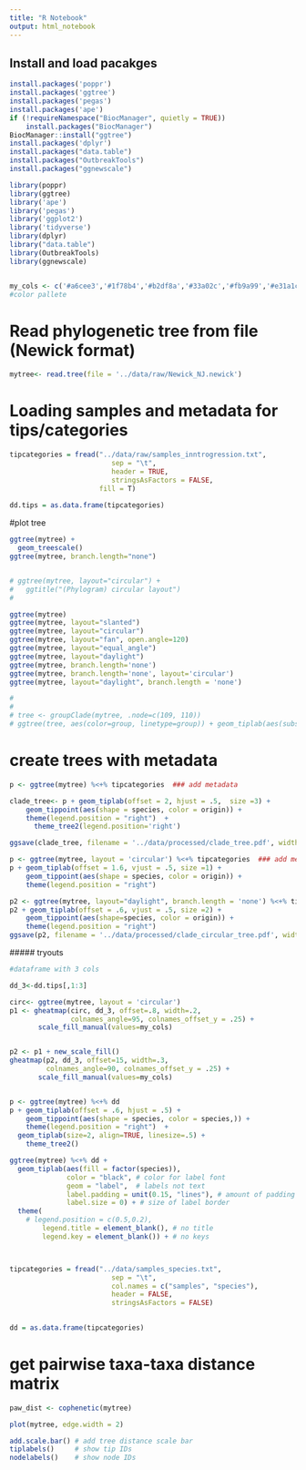 ```yaml
---
title: "R Notebook"
output: html_notebook
---
```



## Install and load pacakges

```r

install.packages('poppr')
install.packages('ggtree')
install.packages('pegas')
install.packages('ape')
if (!requireNamespace("BiocManager", quietly = TRUE))
    install.packages("BiocManager")
BiocManager::install("ggtree")
install.packages('dplyr')
install.packages("data.table")
install.packages("OutbreakTools")
install.packages("ggnewscale")
```


```r
library(poppr)
library(ggtree)
library('ape')
library('pegas')
library('ggplot2')
library('tidyverse')
library(dplyr)
library("data.table")
library(OutbreakTools)
library(ggnewscale)


my_cols <- c('#a6cee3','#1f78b4','#b2df8a','#33a02c','#fb9a99','#e31a1c','#fdbf6f','#ff7f00','#cab2d6','#6a3d9a')
#color pallete

```

# Read phylogenetic tree from file (Newick format)
```r
mytree<- read.tree(file = '../data/raw/Newick_NJ.newick')

```

# Loading samples and metadata for tips/categories
```r
tipcategories = fread("../data/raw/samples_inntrogression.txt", 
                         sep = "\t",
                         header = TRUE, 
                         stringsAsFactors = FALSE,
                      fill = T) 
  
dd.tips = as.data.frame(tipcategories)
```



#plot tree


```r
ggtree(mytree) +
  geom_treescale() 
ggtree(mytree, branch.length="none")


# ggtree(mytree, layout="circular") + 
#   ggtitle("(Phylogram) circular layout")
# 

ggtree(mytree)
ggtree(mytree, layout="slanted") 
ggtree(mytree, layout="circular")
ggtree(mytree, layout="fan", open.angle=120)
ggtree(mytree, layout="equal_angle")
ggtree(mytree, layout="daylight")
ggtree(mytree, branch.length='none')
ggtree(mytree, branch.length='none', layout='circular')
ggtree(mytree, layout="daylight", branch.length = 'none')

# 
# 
# tree <- groupClade(mytree, .node=c(109, 110))
# ggtree(tree, aes(color=group, linetype=group)) + geom_tiplab(aes(subset=(group==2)))

```


# create trees with metadata

```r
p <- ggtree(mytree) %<+% tipcategories  ### add metadata

clade_tree<- p + geom_tiplab(offset = 2, hjust = .5,  size =3) +
    geom_tippoint(aes(shape = species, color = origin)) + 
    theme(legend.position = "right")  +
      theme_tree2(legend.position='right')

ggsave(clade_tree, filename = '../data/processed/clade_tree.pdf', width = 12, height = 30)

```




```r
p <- ggtree(mytree, layout = 'circular') %<+% tipcategories  ### add metadata
p + geom_tiplab(offset = 1.6, vjust = .5, size =1) +
    geom_tippoint(aes(shape = species, color = origin)) + 
    theme(legend.position = "right") 
```

  
```r
p2 <- ggtree(mytree, layout="daylight", branch.length = 'none') %<+% tipcategories  ### add metadata
p2 + geom_tiplab(offset = .6, vjust = .5, size =2) +
    geom_tippoint(aes(shape=species, color = origin)) + 
    theme(legend.position = "right") 
ggsave(p2, filename = '../data/processed/clade_circular_tree.pdf', width = 12, height = 30)

```
  
  
  
  
  
  ##### tryouts
  
  
```r

#dataframe with 3 cols

dd_3<-dd.tips[,1:3]

circ<- ggtree(mytree, layout = 'circular')
p1 <- gheatmap(circ, dd_3, offset=.8, width=.2,
               colnames_angle=95, colnames_offset_y = .25) +
       scale_fill_manual(values=my_cols) 


p2 <- p1 + new_scale_fill()
gheatmap(p2, dd_3, offset=15, width=.3,
         colnames_angle=90, colnames_offset_y = .25) +
       scale_fill_manual(values=my_cols) 


p <- ggtree(mytree) %<+% dd 
p + geom_tiplab(offset = .6, hjust = .5) +
    geom_tippoint(aes(shape = species, color = species,)) + 
    theme(legend.position = "right")  +
  geom_tiplab(size=2, align=TRUE, linesize=.5) + 
    theme_tree2()


```
    





```r
ggtree(mytree) %<+% dd + 
  geom_tiplab(aes(fill = factor(species)),
              color = "black", # color for label font
              geom = "label",  # labels not text
              label.padding = unit(0.15, "lines"), # amount of padding around the labels
              label.size = 0) + # size of label border
  theme(
    # legend.position = c(0.5,0.2), 
        legend.title = element_blank(), # no title
        legend.key = element_blank()) + # no keys 



tipcategories = fread("../data/samples_species.txt", 
                         sep = "\t",
                         col.names = c("samples", "species"), 
                         header = FALSE, 
                         stringsAsFactors = FALSE) 
  

dd = as.data.frame(tipcategories)
```




# get pairwise taxa-taxa distance matrix


```r
paw_dist <- cophenetic(mytree)
```



```r
plot(mytree, edge.width = 2)

add.scale.bar() # add tree distance scale bar 
tiplabels()     # show tip IDs
nodelabels()    # show node IDs
```




